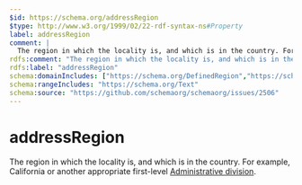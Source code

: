```yaml
---
$id: https://schema.org/addressRegion
$type: http://www.w3.org/1999/02/22-rdf-syntax-ns#Property
label: addressRegion
comment: |
  The region in which the locality is, and which is in the country. For example, California or another appropriate first-level [Administrative division](https://en.wikipedia.org/wiki/List_of_administrative_divisions_by_country).
rdfs:comment: "The region in which the locality is, and which is in the country. For example, California or another appropriate first-level [Administrative division](https://en.wikipedia.org/wiki/List_of_administrative_divisions_by_country)."
rdfs:label: "addressRegion"
schema:domainIncludes: ["https://schema.org/DefinedRegion","https://schema.org/PostalAddress"]
schema:rangeIncludes: "https://schema.org/Text"
schema:source: "https://github.com/schemaorg/schemaorg/issues/2506"
---
```


# addressRegion

The region in which the locality is, and which is in the country. For example, California or another appropriate first-level [Administrative division](https://en.wikipedia.org/wiki/List_of_administrative_divisions_by_country).

